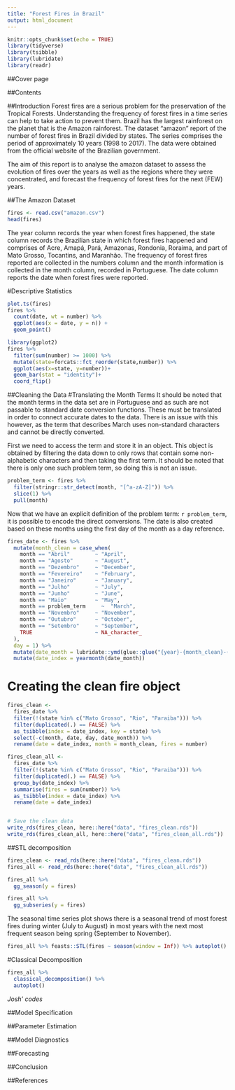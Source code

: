 ```yaml
---
title: "Forest Fires in Brazil"
output: html_document
---
```


```r
knitr::opts_chunk$set(echo = TRUE)
library(tidyverse)
library(tsibble)
library(lubridate)
library(readr)
```
##Cover page


##Contents


##Introduction
Forest fires are a serious problem for the preservation of the Tropical Forests. Understanding the frequency of forest fires in a time series can help to take action to prevent them. Brazil has the largest rainforest on the planet that is the Amazon rainforest. The dataset "amazon" report of the number of forest fires in Brazil divided by states. The series comprises the period of approximately 10 years (1998 to 2017). The data were obtained from the official website of the Brazilian government.


The aim of this report is to analyse the amazon dataset to assess the evolution of fires over the years as well as the regions where they were concentrated, and forecast the frequency of forest fires for the next (FEW) years.


##The Amazon Dataset
```r
fires <- read.csv("amazon.csv")
head(fires)
```
The year column records the year when forest fires happened, the state column records the Brazilian state in which forest fires happened and comprises of Acre, Amapá, Pará, Amazonas, Rondonia, Roraima, and part of Mato Grosso, Tocantins, and Maranhão. The frequency of forest fires reported are collected in the numbers column and the month information is collected in the month column, recorded in Portuguese. The date column reports the date when forest fires were reported.

#Descriptive Statistics
```r
plot.ts(fires)
fires %>% 
  count(date, wt = number) %>% 
  ggplot(aes(x = date, y = n)) +
  geom_point()

library(ggplot2)
fires %>%
  filter(sum(number) >= 1000) %>%
  mutate(state=forcats::fct_reorder(state,number)) %>%
  ggplot(aes(x=state, y=number))+
  geom_bar(stat = "identity")+
  coord_flip()
```


##Cleaning the Data
#Translating the Month Terms
It should be noted that the month terms in the data set are in Portuguese and as such are not passable to standard date conversion functions. These must be translated in order to connect accurate dates to the data. There is an issue with this however, as the term that describes March uses non-standard characters and cannot be directly converted. 


First we need to access the term and store it in an object. This object is obtained by filtering the data down to only rows that contain some non-alphabetic characters and then taking the first term. It should be noted that there is only one such problem term, so doing this is not an issue.
```r
problem_term <- fires %>%
  filter(stringr::str_detect(month, "[^a-zA-Z]")) %>%
  slice(1) %>%
  pull(month)
```


Now that we have an explicit definition of the problem term: `r problem_term`, it is possible to encode the direct conversions. The date is also created based on these months using the first day of the month as a day reference.
```r
fires_date <- fires %>%
  mutate(month_clean = case_when(
    month == "Abril"        ~ "April",
    month == "Agosto"       ~ "August",
    month == "Dezembro"     ~ "December",
    month == "Fevereiro"    ~ "February",
    month == "Janeiro"      ~ "January",
    month == "Julho"        ~ "July",
    month == "Junho"        ~ "June",
    month == "Maio"         ~ "May",
    month == problem_term     ~  "March",
    month == "Novembro"     ~ "November",
    month == "Outubro"      ~ "October",
    month == "Setembro"     ~ "September",
    TRUE                    ~ NA_character_
  ),
  day = 1) %>%
  mutate(date_month = lubridate::ymd(glue::glue("{year}-{month_clean}-{day}"))) %>%
  mutate(date_index = yearmonth(date_month))
```


# Creating the clean fire object
```r
fires_clean <-
  fires_date %>%
  filter(!(state %in% c("Mato Grosso", "Rio", "Paraiba"))) %>%
  filter(duplicated(.) == FALSE) %>%
  as_tsibble(index = date_index, key = state) %>%
  select(-c(month, date, day, date_month)) %>%
  rename(date = date_index, month = month_clean, fires = number)

fires_clean_all <-
  fires_date %>%
  filter(!(state %in% c("Mato Grosso", "Rio", "Paraiba"))) %>%
  filter(duplicated(.) == FALSE) %>%
  group_by(date_index) %>%
  summarise(fires = sum(number)) %>%
  as_tsibble(index = date_index) %>%
  rename(date = date_index)


# Save the clean data
write_rds(fires_clean, here::here("data", "fires_clean.rds"))
write_rds(fires_clean_all, here::here("data", "fires_clean_all.rds"))
```



##STL decomposition
```r
fires_clean <- read_rds(here::here("data", "fires_clean.rds"))
fires_all <- read_rds(here::here("data", "fires_clean_all.rds"))

fires_all %>%
  gg_season(y = fires)

fires_all %>%
  gg_subseries(y = fires)
```
The seasonal time series plot shows there is a seasonal trend of most forest fires during winter (July to August) in most years with the next most frequent season being spring (September to November).

```r
fires_all %>% feasts::STL(fires ~ season(window = Inf)) %>% autoplot()
```

#Classical Decomposition
```r
fires_all %>%
  classical_decomposition() %>%
  autoplot()
```




*Josh' codes*


##Model Specification

##Parameter Estimation

##Model Diagnostics

##Forecasting

##Conclusion

##References
